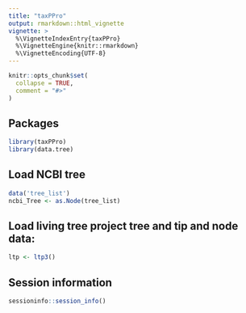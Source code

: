 ```yaml
---
title: "taxPPro"
output: rmarkdown::html_vignette
vignette: >
  %\VignetteIndexEntry{taxPPro}
  %\VignetteEngine{knitr::rmarkdown}
  %\VignetteEncoding{UTF-8}
---
```


```r
knitr::opts_chunk$set(
  collapse = TRUE,
  comment = "#>"
)
```

## Packages

```r
library(taxPPro)
library(data.tree)
```

## Load NCBI tree

```r
data('tree_list')
ncbi_Tree <- as.Node(tree_list)
```

## Load living tree project tree and tip and node data:

```r
ltp <- ltp3()
```

## Session information

```r
sessioninfo::session_info()
```
